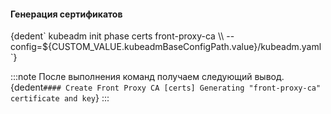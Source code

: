 

<h4>Генерация сертификатов</h4>
<CodeBlock language="bash">
  {dedent`
    kubeadm init phase certs front-proxy-ca \\
      --config=${CUSTOM_VALUE.kubeadmBaseConfigPath.value}/kubeadm.yaml
  `}
</CodeBlock>

:::note
После выполнения команд получаем следующий вывод.
<CodeBlock language="bash">
  {dedent`
    #### Create Front Proxy CA
    [certs] Generating "front-proxy-ca" certificate and key
  `}
</CodeBlock>
:::
